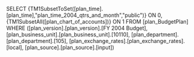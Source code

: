SELECT {TM1SubsetToSet([plan_time].[plan_time],"plan_time_2004_qtrs_and_month","public")} ON 0, {TM1SubsetAll([plan_chart_of_accounts])} ON 1 FROM [plan_BudgetPlan] WHERE ([plan_version].[plan_version].[FY 2004 Budget], [plan_business_unit].[plan_business_unit].[10110], [plan_department].[plan_department].[105], [plan_exchange_rates].[plan_exchange_rates].[local], [plan_source].[plan_source].[input])